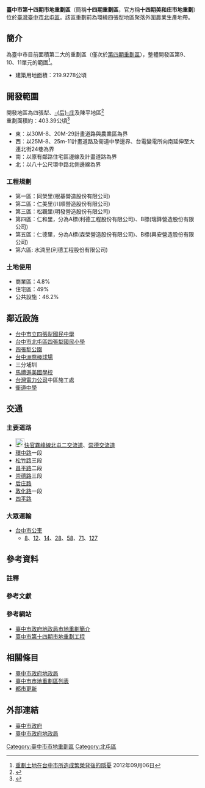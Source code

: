 {{臺中市市地重劃區
|重劃區=臺中市第十四期市地重劃區
|圖片=
|重劃區英文名=Taichung’s 14th Redevelopment Zone
|時間=2007年8月 - 2015年<ref>{{Cite web|url=http://www.taichung.gov.tw:8080/FlashEbookReader/hyviewer/online_preview.jsp?bookid=654473|title=臺中市政府地政局市地重劃簡介 - 第41頁|publisher=臺中市政府地政局市地重劃簡介|language=zh-tw|accessdate=2014-01-11|archive-date=2013-11-03|archive-url=https://web.archive.org/web/20131103115524/http://www.taichung.gov.tw:8080/FlashEbookReader/hyviewer/online_preview.jsp?bookid=654473|dead-url=no}}</ref>
|面積=403.3882[[公頃|公頃]]
|經費=約[[新台幣|新台幣]]146億元
|計畫人口=
|區域={{ROC-TW}}<br>[[北屯區|北屯區]]
|類型=公辦市地重劃
}}
'''臺中市第十四期市地重劃區'''（簡稱'''十四期重劃區'''，官方稱''' 十四期美和庄市地重劃'''）位於[[臺灣|臺灣]][[臺中市|臺中市]][[北屯區|北屯區]]。該區重劃前為環繞四張犁地區聚落外圍農業生產地帶。

== 簡介 ==
為臺中市目前面積第二大的重劃區（僅次於[[臺中市第四期市地重劃區|第四期重劃區]]），整體開發區第9、10、11單元的範圍<ref>[http://www.tcland.org.tw/upload/download/Files_130717111239.pdf 重劃土地在台中市所造成繁榮背後的隱憂] {{Wayback|url=http://www.tcland.org.tw/upload/download/Files_130717111239.pdf |date=20140221023453 }}2012年09月06日</ref>。
*建築用地面積：219.9278公頃

== 開發範圍 ==
開發地區為四張犁、[[后庄里_(臺中市)|-{后}-庄]]及陳平地區<ref>{{Cite web|url=http://www.taichung14.com/zh-tw/Summary6.html|title=計畫概要 - 重劃回顧|publisher=臺中市第十四期市地重劃工程|language=zh-tw|accessdate=2014-01-11|archive-date=2015-05-02|archive-url=https://web.archive.org/web/20150502150942/http://www.taichung14.com/zh-tw/Summary6.html|dead-url=yes}}</ref><br>
重劃面積約：403.39公頃<ref>{{Cite web|url=http://www.taichung14.com/zh-tw/Summary2.html|title=計畫概要 - 開發範圍|publisher=臺中市第十四期市地重劃工程|language=zh-tw|accessdate=2014-01-11|archive-date=2015-05-02|archive-url=https://web.archive.org/web/20150502150835/http://www.taichung14.com/zh-tw/Summary2.html|dead-url=no}}</ref>
*東：以30M-8、20M-29計畫道路與農業區為界
*西：以25M-8、25m-11計畫道路及衛道中學邊界、台電變電所向南延伸至大連北街24巷為界
*南：以原有鄰路住宅區邊線及計畫道路為界
*北：以八十公尺環中路北側邊線為界

=== 工程規劃 ===
*第一區：同榮里(根基營造股份有限公司)
*第二區：仁美里(川順營造股份有限公司)
*第三區：松觀里(明發營造股份有限公司)
*第四區：仁和里，分為A標(利德工程股份有限公司)、B標(瑞鋒營造股份有限公司)
*第五區：仁德里，分為A標(森榮營造股份有限公司)、B標(興安營造股份有限公司)
*第六區: 水湳里(利德工程股份有限公司)

=== 土地使用 ===
*商業區：4.8%
*住宅區：49%
*公共設施：46.2%

== 鄰近設施 ==
* [[台中市立四張犁國民中學|台中市立四張犁國民中學]]
* [[台中市北屯區四張犁國民小學|台中市北屯區四張犁國民小學]]
* [[四張犁公園|四張犁公園]]
* [[台中洲際棒球場|台中洲際棒球場]]
* 三分埔圳
* [[馬禮遜美國學校|馬禮遜美國學校]]
* [[台灣電力公司|台灣電力公司]]中區施工處
* [[衛道中學|衛道中學]]

== 交通 ==
=== 主要道路 ===
* [[File:TW_PHW74.svg|23px]][[快官霧峰線|快官霧峰線]]{{TWFreewayIC|14|北屯二}}[[北屯二交流道|北屯二交流道]]、{{TWFreewayIC|16|崇德}}[[崇德交流道|崇德交流道]]
* [[環中路|環中路]]一段
* [[松竹路|松竹路]]三段
* [[昌平路_(臺中市)|昌平路]]二段
* [[崇德路_(台中市)|崇德路]]三段
* [[后庄路|后庄路]]
* [[敦化路_(臺中市)|敦化路]]一段
* [[四平路_(臺中市)|四平路]]

=== 大眾運輸 ===
* [[台中市公車|台中市公車]]
** [[台中市公車8路|8]]、[[台中市公車12路|12]]、[[台中市公車14路|14]]、[[台中市公車28路|28]]、[[台中市公車58路|58]]、[[台中市公車71路|71]]、[[台中市公車127路|127]]

== 參考資料 ==

=== 註釋 ===
{{refbegin}}
{{notefoot}}
{{refend}}

=== 參考文獻 ===
{{Reflist}}

=== 參考網站 ===
*[http://www.taichung.gov.tw:8080/FlashEbookReader/hyviewer/online_preview.jsp?bookid=654473 臺中市政府地政局市地重劃簡介] {{Wayback|url=http://www.taichung.gov.tw:8080/FlashEbookReader/hyviewer/online_preview.jsp?bookid=654473 |date=20131103115524 }} {{zh-tw}}{{en}}
*[http://www.taichung14.com/zh-tw/index.html 臺中市第十四期市地重劃工程] {{Wayback|url=http://www.taichung14.com/zh-tw/index.html |date=20121219045214 }} {{zh-tw}}

== 相關條目 ==
*[[臺中市政府地政局|臺中市政府地政局]]
*[[臺中市市地重劃區列表|臺中市市地重劃區列表]]
*[[都市更新|都市更新]]

== 外部連結 ==
*[http://www.taichung.gov.tw/ 臺中市政府] {{zh-tw}}{{en}}
*[https://web.archive.org/web/20130719124039/http://www.land.taichung.gov.tw/chinese/index.php 臺中市政府地政局] {{zh-tw}}{{en}}

[[Category:臺中市市地重劃區|Category:臺中市市地重劃區]]
[[Category:北屯區|Category:北屯區]]